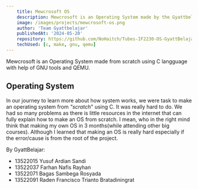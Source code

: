```yaml
---
    title: Mewcrosoft OS
    description: Mewcrosoft is an Operating System made by the Gyattbelajar team from scratch.
    image: /images/projects/mewcrosoft-os.png
    author: 'Team Gyattbelajar'
    publishedAt: '2024-05-20'
    repository: https://github.com/NoHaitch/Tubes-IF2230-OS-GyattBelajar
    techUsed: [c, make, gnu, qemu]
---
```


Mewcrosoft is an Operating System made from scratch using C langguage with help of GNU tools and QEMU.

## Operating System

In our journey to learn more about how system works, we were task to make an operating system from *"scratch*" using C. 
It was really hard to do. We had so many problems as there is little resources in the internet that can fully explain how to make an OS from scratch. 
I mean, who in the right mind think that making my own OS in 3 months(while attending other big courses). 
Although I learned that making an OS is really hard especially if the error/cause is from the root of the project.


By GyattBelajar:
- 13522015 Yusuf Ardian Sandi
- 13522037 Farhan Nafis Rayhan
- 13522071 Bagas Sambega Rosyada
- 13522091 Raden Francisco Trianto Bratadiningrat